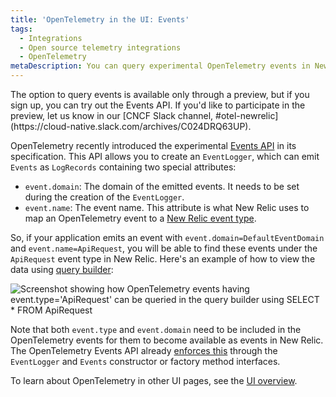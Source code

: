 ```yaml
---
title: 'OpenTelemetry in the UI: Events'
tags:
  - Integrations
  - Open source telemetry integrations
  - OpenTelemetry
metaDescription: You can query experimental OpenTelemetry events in New Relic.
---
```




<Callout title="Preview">
  The option to query events is available only through a preview, but if you sign up, you can try out the Events API. If you'd like to participate in the preview, let us know in our [CNCF Slack channel, #otel-newrelic](https://cloud-native.slack.com/archives/C024DRQ63UP).
</Callout>

OpenTelemetry recently introduced the experimental [Events API](https://opentelemetry.io/docs/reference/specification/logs/event-api/) in its specification. This API allows you to create an `EventLogger`, which can emit `Events` as `LogRecords` containing two special attributes:
* `event.domain`: The domain of the emitted events. It needs to be set during the creation of the `EventLogger`.
* `event.name`: The event name. This attribute is what New Relic uses to map an OpenTelemetry event to a [New Relic event type](/docs/data-apis/custom-data/custom-events/data-requirements-limits-custom-event-data/#general).

So, if your application emits an event with `event.domain=DefaultEventDomain` and `event.name=ApiRequest`, you will be able to find these events under the `ApiRequest` event type in New Relic. Here's an example of how to view the data using [query builder](/docs/more-integrations/open-source-telemetry-integrations/opentelemetry/view-your-data/opentelemetry-data-explorer-query-builder):

<img
  title="OpenTelemetry events queried through the query builder"
  alt="Screenshot showing how OpenTelemetry events having event.type='ApiRequest' can be queried in the query builder using SELECT * FROM ApiRequest"
  src={otelEventsQueryScreenshot}
/>

Note that both `event.type` and `event.domain` need to be included in the OpenTelemetry events for them to become available as events in New Relic. The OpenTelemetry Events API already [enforces this](https://opentelemetry.io/docs/reference/specification/logs/event-api/) through the `EventLogger` and `Events` constructor or factory method interfaces.

To learn about OpenTelemetry in other UI pages, see the [UI overview](/docs/more-integrations/open-source-telemetry-integrations/opentelemetry/view-your-data/opentelemetry-view-your-data).
